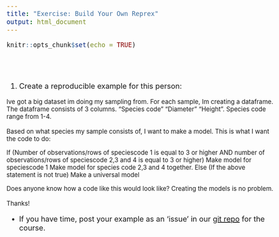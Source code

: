 ```yaml
---
title: "Exercise: Build Your Own Reprex"
output: html_document
---
```


```r
knitr::opts_chunk$set(echo = TRUE)
```
<style type="text/css">

body{ /* Normal  */
      font-size: 20px;
  }
</style>

<br><br>


1. Create a reproducible example for this person:

<small>
Ive got a big dataset im doing my sampling from. For each sample, Im creating a dataframe.
The dataframe consists of 3 columns. "Species code" "Diameter" "Height". Species code range from 1-4.

Based on what species my sample consists of, I want to make a model.
This is what I want the code to do:

If (Number of observations/rows of speciescode 1 is equal to 3 or higher AND number of observations/rows of speciescode 2,3 and 4 is equal to 3 or higher)
Make model for speciescode 1
Make model for species code 2,3 and 4 together.
Else (If the above statement is not true)
Make a universal model

Does anyone know how a code like this would look like? Creating the models is no problem.

Thanks! </small>


* If you have time, post your example as an 'issue' in our [git repo](https://github.com/IdahoAgStats/what-they-forgot-202203/issues) for the course. 
